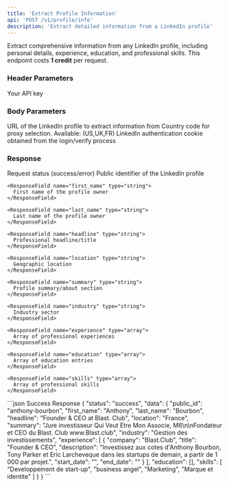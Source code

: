 ```yaml
---
title: 'Extract Profile Information'
api: 'POST /v1/profile/info'
description: 'Extract detailed information from a LinkedIn profile'
---
```


Extract comprehensive information from any LinkedIn profile, including personal details, experience, education, and professional skills.
<Note>
  This endpoint costs **1 credit** per request.
</Note>
### Header Parameters

<ParamField header="x-api-key" type="string" required>
  Your API key
</ParamField>

### Body Parameters

<ParamField body="linkedin_url" type="string" required>
  URL of the LinkedIn profile to extract information from
</ParamField>
<ParamField body="country" type="string" default="FR">
  Country code for proxy selection. Available: (US,UK,FR)
</ParamField>
<ParamField body="login_token" type="string" required>
  LinkedIn authentication cookie obtained from the login/verify process
</ParamField>

### Response

<ResponseField name="status" type="string">
  Request status (success/error)
</ResponseField>

<ResponseField name="data" type="object">
  <Expandable title="Properties">
    <ResponseField name="public_id" type="string">
      Public identifier of the LinkedIn profile
    </ResponseField>
    
    <ResponseField name="first_name" type="string">
      First name of the profile owner
    </ResponseField>
    
    <ResponseField name="last_name" type="string">
      Last name of the profile owner
    </ResponseField>
    
    <ResponseField name="headline" type="string">
      Professional headline/title
    </ResponseField>
    
    <ResponseField name="location" type="string">
      Geographic location
    </ResponseField>
    
    <ResponseField name="summary" type="string">
      Profile summary/about section
    </ResponseField>
    
    <ResponseField name="industry" type="string">
      Industry sector
    </ResponseField>
    
    <ResponseField name="experience" type="array">
      Array of professional experiences
    </ResponseField>
    
    <ResponseField name="education" type="array">
      Array of education entries
    </ResponseField>
    
    <ResponseField name="skills" type="array">
      Array of professional skills
    </ResponseField>
  </Expandable>
</ResponseField>

<ResponseExample>
```json Success Response
{
  "status": "success",
  "data": {
    "public_id": "anthony-bourbon",
    "first_name": "Anthony",
    "last_name": "Bourbon",
    "headline": "Founder & CEO at Blast. Club",
    "location": "France",
    "summary": "Jure investisseur Qui Veut Etre Mon Associe, M6\n\nFondateur et CEO du Blast. Club www.Blast.club",
    "industry": "Gestion des investissements",
    "experience": [
      {
        "company": "Blast.Club",
        "title": "Founder & CEO",
        "description": "Investissez aux cotes d'Anthony Bourbon, Tony Parker et Eric Larcheveque dans les startups de demain, a partir de 1 000 par projet.",
        "start_date": "",
        "end_date": ""
      }
    ],
    "education": [],
    "skills": [
      "Developpement de start-up",
      "business angel",
      "Marketing",
      "Marque et identite"
    ]
  }
}
```

</ResponseExample>